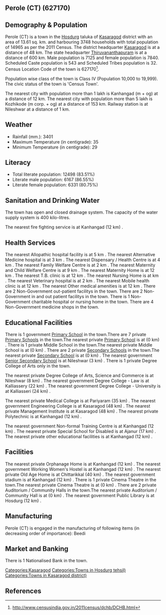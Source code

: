 {{Infobox settlement
| name=Perole (CT)
| native_name=
| native_name_lang=
| other_name=
| nickname=
| settlement_type=Town
| image_skyline=
| image_alt=
| image_caption=
| pushpin_map=India Kerala
| pushpin_label_position=right
| pushpin_map_alt=
| pushpin_map_caption=Location in Kerala, India
| latd=
| latm=
| lats=
| latNS=
| longd=
| longm=
| longs=
| longEW=
| coordinates_display=inline,title
| subdivision_type=Country
| subdivision_name={{flag|India}}
| subdivision_type1=[[States and territories of India|State]]
| subdivision_name1=Kerala 
| subdivision_type2=[[List of districts of India|District]]
| subdivision_name2=Kasaragod
| subdivision_type3=Tahsil
| subdivision_name3=Hosdurg
| website=
| established_title=<!-- Established -->
| established_date=
| founder=
| named_for=
| government_type=
| governing_body=
| unit_pref=Metric
| area_footnotes=
| area_rank=
| area_total_km2=13.61
| elevation_footnotes=
| elevation_m=
| population_total=14965
| population_as_of=2011
| population_rank=
| population_density_km2=1099
| population_demonym=
| population_footnotes=
| demographics_type1=Languages=
| demographics1_title1=Official=
| demographics1_info1=[[Malayalam language|Malayalam]]
| timezone1=[[Indian Standard Time|IST]]
| utc_offset1==+5:30
| postal_code_type=[[Postal Index Number|PIN]]
| postal_code=
| area_code_type=Telephone code
| area_code=
| registration_plate=
| blank1_name_sec1=Nearest city
| blank1_info_sec1=[[Kanhangad  (m + og)]]
| blank2_name_sec1=[[Human sex ratio|Sex ratio]]
| blank2_info_sec1=1100
| blank3_name_sec1=Literacy
| blank3_info_sec1=83.51%
| blank1_name_sec2=[[2011 Census of India|2011 census]] code
| blank1_info_sec2=627170
| footnotes=
}}

== Perole (CT) (627170) ==

== Demography & Population ==

Perole (CT) is a town in the [[Hosdurg]] taluka of [[Kasaragod]] district with an area of 13.61 sq. km. and harbouring 3748 households with total population of 14965 as per the 2011 Census. The district headquarter [[Kasaragod]] is at a distance of 48 km. The state headquarter [[Thiruvananthapuram]] is at a distance of 600 km. Male population is 7125 and female population is 7840. Scheduled Caste population is 543 and Scheduled Tribes population is 32. Census Location Code of the town is 627170<ref>http://www.censusindia.gov.in/2011census/dchb/DCHB.html</ref>.

Population wise class of the town is Class IV (Population 10,000 to 19,999).
The civic status of the town is 'Census Town'.

The nearest city with population more than 1 lakh is Kanhangad  (m + og) at a distance of 12 km. The nearest city with population more than 5 lakh is Kozhikode (m corp. + og) at a distance of 153 km. Railway station is at Nileshwar at a distance of 1 km.


== Weather ==  
* Rainfall (mm.): 3401 
* Maximum Temperature (in centigrade): 35
* Minimum Temperature (in centigrade): 29


== Literacy ==  
* Total literate population: 12498 (83.51%)
* Literate male population: 6167 (86.55%)
* Literate female population: 6331 (80.75%)


== Sanitation and Drinking Water ==  
The town has open and closed drainage system.
The capacity of the water supply system is 400 kilo-litres.

The nearest fire fighting service is at Kanhangad (12 km) .


== Health Services ==
The nearest Allopathic hospital facility is at 5 km .
The nearest Alternative Medicine hospital is at 3 km .
The nearest Dispensary / Health Centre is at 4 km .
The nearest Family Welfare Centre is at 2 km .
The nearest Maternity and Child Welfare Centre is at 9 km .
The nearest Maternity Home is at 12 km .
The nearest T.B. clinic is at 12 km .
The nearest Nursing Home is at  km .
The nearest Veterinary hospital is at 2 km .
The nearest Mobile health clinic is at 12 km .
The nearest Other medical amenities is at 12 km .
There are 2 Non-Government out-patient facilitys in the town.
There are 2 Non-Government in and out patient facilitys in the town.
There is 1 Non-Government charitable hospital or nursing home in the town.
There are 4 Non-Government medicine shops in the town.


== Educational Facilities ==
There is 1 government [[Primary School]] in the town.There are 7 private [[Primary School]]s in the town.The nearest private [[Primary School]] is at  (0 km) .
There is 1 private Middle School in the town.The nearest private Middle School is at  (0 km) .
There are 2 private [[Secondary School]]s in the town.The nearest private [[Secondary School]] is at  (0 km) .
The nearest government [[Senior Secondary School]] is at Nileshwar (3 km) .
There is 1 private Degree College of Arts only in the town. 
 
 
 
 
The nearest private Degree College of Arts, Science and Commerce is at Nileshwar (8 km) .
The nearest government Degree College - Law is at Kalliassery (22 km) .
The nearest government Degree College - University is at Kalliasseri (24 km) .
 
The nearest private Medical College is at Pariyaram (35 km) .
The nearest government Engineering College is at Kasaragod (48 km) .
The nearest private Management Institute is at Kasaragod (48 km) .
The nearest private Polytechnic is at Kanhangad (12 km) .
 
The nearest government Non-formal Training Centre is at Kanhangad (12 km) .
The nearest private Special School for Disabled is at Ajanur (17 km) .
The nearest private other educational facilities is at Kanhangad (12 km) .


== Facilities ==
The nearest private Orphanage Home is at Kanhangad (12 km) .
The nearest government Working Women's Hostel is at Kanhangad (12 km) .
The nearest private Old Age Home is at Chittarikkal (40 km) .
The nearest government stadium is at Kanhangad (12 km) .
There is 1 private Cinema Theatre in the town.The nearest private Cinema Theatre is at  (0 km) .
There are 2 private Auditorium / Community Halls in the town.The nearest private Auditorium / Community Hall is at  (0 km) .
The nearest government Public Library is at Hosdurg (12 km) .


== Manufacturing ==
Perole (CT) is engaged in the manufacturing of following items (in decreasing order of importance): Beedi


== Market and Banking ==
There is 1 Nationalised Bank in the town.






[[Categories:Kasaragod]]
[[Categories:Towns in Hosdurg tehsil)]]
[[Categories:Towns in Kasaragod district)]]


== References ==
{{Reflist}}


